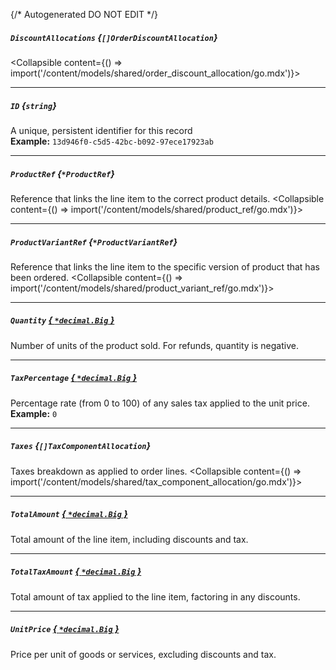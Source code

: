 {/* Autogenerated DO NOT EDIT  */}

##### `DiscountAllocations` *{`[]OrderDiscountAllocation`}*
<Collapsible content={() => import('/content/models/shared/order_discount_allocation/go.mdx')}>
</Collapsible>

---
##### `ID` *{`string`}*
A unique, persistent identifier for this record
<br/>
**Example:** `13d946f0-c5d5-42bc-b092-97ece17923ab`

---
##### `ProductRef` *{`*ProductRef`}*
Reference that links the line item to the correct product details.
<Collapsible content={() => import('/content/models/shared/product_ref/go.mdx')}>
</Collapsible>

---
##### `ProductVariantRef` *{`*ProductVariantRef`}*
Reference that links the line item to the specific version of product that has been ordered.
<Collapsible content={() => import('/content/models/shared/product_variant_ref/go.mdx')}>
</Collapsible>

---
##### `Quantity` [*{ `*decimal.Big` }*](https://pkg.go.dev/github.com/ericlagergren/decimal#Big)
Number of units of the product sold.
For refunds, quantity is negative.


---
##### `TaxPercentage` [*{ `*decimal.Big` }*](https://pkg.go.dev/github.com/ericlagergren/decimal#Big)
Percentage rate (from 0 to 100) of any sales tax applied to the unit price.
<br/>
**Example:** `0`

---
##### `Taxes` *{`[]TaxComponentAllocation`}*
Taxes breakdown as applied to order lines.
<Collapsible content={() => import('/content/models/shared/tax_component_allocation/go.mdx')}>
</Collapsible>

---
##### `TotalAmount` [*{ `*decimal.Big` }*](https://pkg.go.dev/github.com/ericlagergren/decimal#Big)
Total amount of the line item, including discounts and tax.

---
##### `TotalTaxAmount` [*{ `*decimal.Big` }*](https://pkg.go.dev/github.com/ericlagergren/decimal#Big)
Total amount of tax applied to the line item, factoring in any discounts.

---
##### `UnitPrice` [*{ `*decimal.Big` }*](https://pkg.go.dev/github.com/ericlagergren/decimal#Big)
Price per unit of goods or services, excluding discounts and tax.

